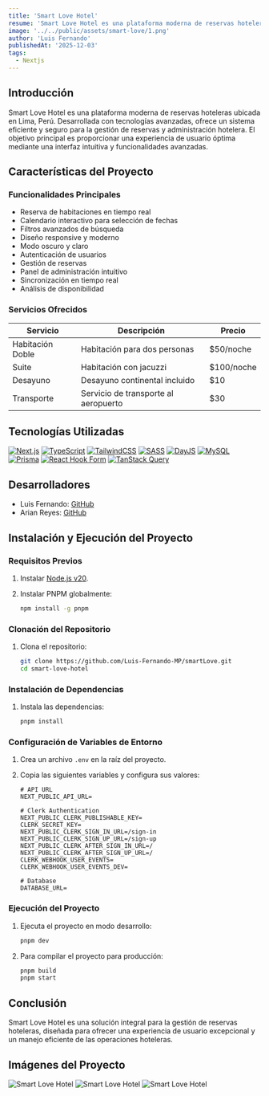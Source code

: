 ```yaml
---
title: 'Smart Love Hotel'
resume: 'Smart Love Hotel es una plataforma moderna de reservas hoteleras que ofrece un sistema eficiente y seguro para la gestión de reservas y administración hotelera.'
image: '../../public/assets/smart-love/1.png'
author: 'Luis Fernando'
publishedAt: '2025-12-03'
tags:
  - Nextjs
---
```


## Introducción

Smart Love Hotel es una plataforma moderna de reservas hoteleras ubicada en Lima, Perú. Desarrollada con tecnologías avanzadas, ofrece un sistema eficiente y seguro para la gestión de reservas y administración hotelera. El objetivo principal es proporcionar una experiencia de usuario óptima mediante una interfaz intuitiva y funcionalidades avanzadas.

## Características del Proyecto

### Funcionalidades Principales

- Reserva de habitaciones en tiempo real
- Calendario interactivo para selección de fechas
- Filtros avanzados de búsqueda
- Diseño responsive y moderno
- Modo oscuro y claro
- Autenticación de usuarios
- Gestión de reservas
- Panel de administración intuitivo
- Sincronización en tiempo real
- Análisis de disponibilidad

### Servicios Ofrecidos

| Servicio         | Descripción                          | Precio     |
| ---------------- | ------------------------------------ | ---------- |
| Habitación Doble | Habitación para dos personas         | $50/noche  |
| Suite            | Habitación con jacuzzi               | $100/noche |
| Desayuno         | Desayuno continental incluido        | $10        |
| Transporte       | Servicio de transporte al aeropuerto | $30        |

## Tecnologías Utilizadas

[![Next.js](https://img.shields.io/badge/Next.js-black?style=for-the-badge&logo=next.js)](https://nextjs.org/)
[![TypeScript](https://img.shields.io/badge/TypeScript-007ACC?style=for-the-badge&logo=typescript)](https://www.typescriptlang.org/)
[![TailwindCSS](https://img.shields.io/badge/Tailwind_CSS-38B2AC?style=for-the-badge&logo=tailwind-css)](https://tailwindcss.com/)
[![SASS](https://img.shields.io/badge/Sass-CC6699?style=for-the-badge&logo=sass)](https://sass-lang.com/)
[![DayJS](https://img.shields.io/badge/Day.js-fb6052?style=for-the-badge)](https://day.js.org/)
[![MySQL](https://img.shields.io/badge/MySQL-4479A1?style=for-the-badge&logo=mysql&logoColor=white)](https://www.mysql.com/)
[![Prisma](https://img.shields.io/badge/Prisma-2D3748?style=for-the-badge&logo=prisma)](https://www.prisma.io/)
[![React Hook Form](https://img.shields.io/badge/React_Hook_Form-EC5990?style=for-the-badge&logo=react&logoColor=white)](https://react-hook-form.com/)
[![TanStack Query](https://img.shields.io/badge/TanStack_Query-FF4154?style=for-the-badge&logo=react-query&logoColor=white)](https://tanstack.com/query)

## Desarrolladores

- Luis Fernando: [GitHub](https://github.com/Luis-Fernando-MP)
- Arian Reyes: [GitHub](https://github.com/arianr2014)

## Instalación y Ejecución del Proyecto

### Requisitos Previos

1. Instalar [Node.js v20](https://nodejs.org/en/).
2. Instalar PNPM globalmente:

   ```bash
   npm install -g pnpm
   ```

### Clonación del Repositorio

1. Clona el repositorio:

   ```bash
   git clone https://github.com/Luis-Fernando-MP/smartLove.git
   cd smart-love-hotel
   ```

### Instalación de Dependencias

1. Instala las dependencias:

   ```bash
   pnpm install
   ```

### Configuración de Variables de Entorno

1. Crea un archivo `.env` en la raíz del proyecto.
2. Copia las siguientes variables y configura sus valores:

   ```shell
   # API URL
   NEXT_PUBLIC_API_URL=

   # Clerk Authentication
   NEXT_PUBLIC_CLERK_PUBLISHABLE_KEY=
   CLERK_SECRET_KEY=
   NEXT_PUBLIC_CLERK_SIGN_IN_URL=/sign-in
   NEXT_PUBLIC_CLERK_SIGN_UP_URL=/sign-up
   NEXT_PUBLIC_CLERK_AFTER_SIGN_IN_URL=/
   NEXT_PUBLIC_CLERK_AFTER_SIGN_UP_URL=/
   CLERK_WEBHOOK_USER_EVENTS=
   CLERK_WEBHOOK_USER_EVENTS_DEV=

   # Database
   DATABASE_URL=
   ```

### Ejecución del Proyecto

1. Ejecuta el proyecto en modo desarrollo:

   ```bash
   pnpm dev
   ```

2. Para compilar el proyecto para producción:

   ```bash
   pnpm build
   pnpm start
   ```

## Conclusión

Smart Love Hotel es una solución integral para la gestión de reservas hoteleras, diseñada para ofrecer una experiencia de usuario excepcional y un manejo eficiente de las operaciones hoteleras.

## Imágenes del Proyecto

<div>
  <Image src='/assets/smart-love/1.png' alt='Smart Love Hotel' width={300} layout='fullWidth' />
  <Image src='/assets/smart-love/2.png' alt='Smart Love Hotel' width={300} layout='fullWidth' />
  <Image src='/assets/smart-love/3.png' alt='Smart Love Hotel' width={300} layout='fullWidth' />
</div>
